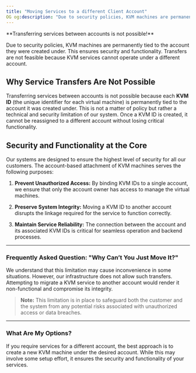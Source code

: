 ```yaml
---
title: "Moving Services to a different Client Account"
OG og:description: "Due to security policies, KVM machines are permanently tied to the account they were created under. This ensures security and functionality. Transfers are not feasible because KVM services cannot operate under a different account. "
---
```


<Note>
  **Transferring services between accounts is not possible!**

Due to security policies, KVM machines are permanently tied to the account they were created under. This ensures security and functionality. Transfers are not feasible because KVM services cannot operate under a different account.

</Note>

## Why Service Transfers Are Not Possible

Transferring services between accounts is not possible because each **KVM ID** (the unique identifier for each virtual machine) is permanently tied to the account it was created under. This is not a matter of policy but rather a technical and security limitation of our system. Once a KVM ID is created, it cannot be reassigned to a different account without losing critical functionality.

## Security and Functionality at the Core

Our systems are designed to ensure the highest level of security for all our customers. The account-based attachment of KVM machines serves the following purposes:

1. **Prevent Unauthorized Access:** By binding KVM IDs to a single account, we ensure that only the account owner has access to manage the virtual machines.

2. **Preserve System Integrity:** Moving a KVM ID to another account disrupts the linkage required for the service to function correctly.

3. **Maintain Service Reliability:** The connection between the account and its associated KVM IDs is critical for seamless operation and backend processes.

---

### Frequently Asked Question: "Why Can’t You Just Move It?"

We understand that this limitation may cause inconvenience in some situations. However, our infrastructure does not allow such transfers. Attempting to migrate a KVM service to another account would render it non-functional and compromise its integrity.

> **Note:** This limitation is in place to safeguard both the customer and the system from any potential risks associated with unauthorized access or data breaches.

---

### What Are My Options?

If you require services for a different account, the best approach is to create a new KVM machine under the desired account. While this may involve some setup effort, it ensures the security and functionality of your services.
